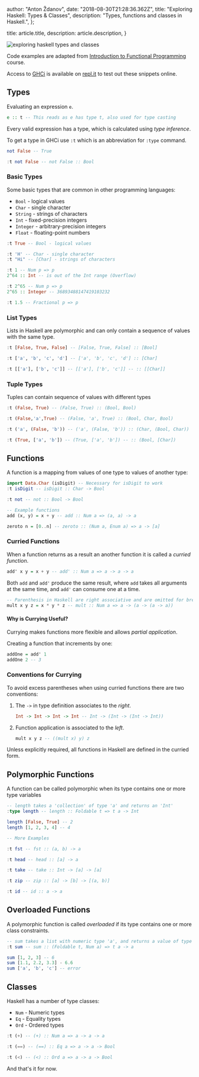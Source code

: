 
  author: "Anton Ždanov",
  date: "2018-08-30T21:28:36.362Z",
  title: "Exploring Haskell: Types & Classes",
  description: "Types, functions and classes in Haskell.",
};

  title: article.title,
  description: article.description,
}


<Image
  src={exploringHaskellTypesAndClasses}
  alt="exploring haskell types and classes"
/>

Code examples are adapted from [Introduction to Functional Programming](https://www.edx.org/course/introduction-functional-programming-delftx-fp101x-0) course.

Access to [GHCi](https://downloads.haskell.org/~ghc/latest/docs/html/users_guide/ghci.html) is available on [repl.it](https://repl.it/) to test out these snippets online.

## Types

Evaluating an expression `e`.

```haskell
e :: t -- This reads as e has type t, also used for type casting
```

Every valid expression has a type, which is calculated using _type inference_.

To get a type in GHCi use `:t` which is an abbreviation for `:type` command.

```haskell
not False -- True

:t not False -- not False :: Bool
```

### Basic Types

Some basic types that are common in other programming languages:

- `Bool` - logical values
- `Char` - single character
- `String` - strings of characters
- `Int` - fixed-precision integers
- `Integer` - arbitrary-precision integers
- `Float` - floating-point numbers

```haskell
:t True -- Bool - logical values

:t 'H' -- Char - single character
:t "Hi" -- [Char] - strings of characters

:t 1 -- Num p => p
2^64 :: Int -- is out of the Int range (Overflow)

:t 2^65 -- Num p => p
2^65 :: Integer -- 36893488147419103232

:t 1.5 -- Fractional p => p
```

### List Types

Lists in Haskell are polymorphic and can only contain a sequence of values with the same type.

```haskell
:t [False, True, False] -- [False, True, False] :: [Bool]

:t ['a', 'b', 'c', 'd'] -- ['a', 'b', 'c', 'd'] :: [Char]

:t [['a'], ['b', 'c']] -- [['a'], ['b', 'c']] -- :: [[Char]]
```

### Tuple Types

Tuples can contain sequence of values with different types

```haskell
:t (False, True) -- (False, True) :: (Bool, Bool)

:t (False,'a',True) -- (False, 'a', True) :: (Bool, Char, Bool)

:t ('a', (False, 'b')) -- ('a', (False, 'b')) :: (Char, (Bool, Char))

:t (True, ['a', 'b']) -- (True, ['a', 'b']) -- :: (Bool, [Char])
```

## Functions

A function is a mapping from values of one type to values of another type:

```haskell
import Data.Char (isDigit) -- Necessary for isDigit to work
:t isDigit -- isDigit :: Char -> Bool

:t not -- not :: Bool -> Bool

-- Example functions
add (x, y) = x + y -- add :: Num a => (a, a) -> a

zeroto n = [0..n] -- zeroto :: (Num a, Enum a) => a -> [a]
```

### Curried Functions

When a function returns as a result an another function it is called a _curried function_.

```haskell
add' x y = x + y -- add' :: Num a => a -> a -> a
```

Both `add` and `add'` produce the same result, where `add` takes all arguments at the same time, and `add'` can consume one at a time.

```haskell
-- Parenthesis in Haskell are right associative and are omitted for brevity.
mult x y z = x * y * z -- mult :: Num a => a -> (a -> (a -> a))
```

#### Why is Currying Useful?

Currying makes functions more flexible and allows _partial application_.

Creating a function that increments by one:

```haskell
addOne = add' 1
addOne 2 -- 3
```

### Conventions for Currying

To avoid excess parentheses when using curried functions there are two conventions:

1. The `->` in type definition associates to the _right_.

   ```haskell
   Int -> Int -> Int -> Int -- Int -> (Int -> (Int -> Int))
   ```

2. Function application is associated to the _left_.

   ```haskell
   mult x y z -- ((mult x) y) z
   ```

Unless explicitly required, all functions in Haskell are defined in the curried form.

## Polymorphic Functions

A function can be called polymorphic when its type contains one or more type variables

```haskell
-- length takes a 'collection' of type 'a' and returns an 'Int'
:type length -- length :: Foldable t => t a -> Int

length [False, True] -- 2
length [1, 2, 3, 4] -- 4

-- More Examples

:t fst -- fst :: (a, b) -> a

:t head -- head :: [a] -> a

:t take -- take :: Int -> [a] -> [a]

:t zip -- zip :: [a] -> [b] -> [(a, b)]

:t id -- id :: a -> a
```

## Overloaded Functions

A polymorphic function is called _overloaded_ if its type contains one or more class constraints.

```haskell
-- sum takes a list with numeric type 'a', and returns a value of type 'a'.
:t sum -- sum :: (Foldable t, Num a) => t a -> a

sum [1, 2, 3] -- 6
sum [1.1, 2.2, 3.3] - 6.6
sum ['a', 'b', 'c'] -- error
```

## Classes

Haskell has a number of type classes:

- `Num` - Numeric types
- `Eq` - Equality types
- `Ord` - Ordered types

```haskell
:t (+) -- (+) :: Num a => a -> a -> a

:t (==) -- (==) :: Eq a => a -> a -> Bool

:t (<) -- (<) :: Ord a => a -> a -> Bool
```

And that's it for now.
